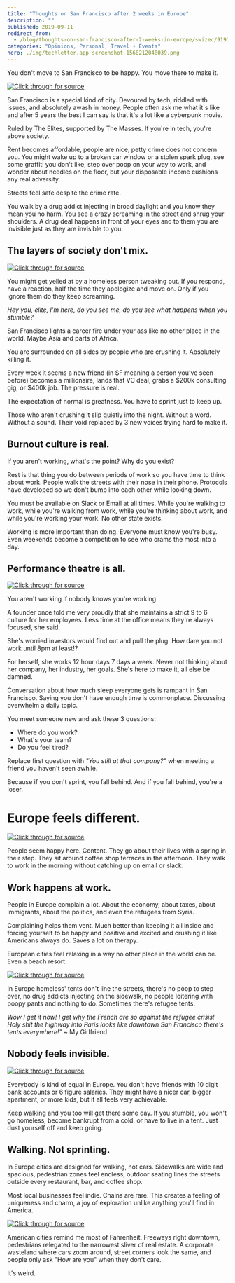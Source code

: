 ```yaml
---
title: "Thoughts on San Francisco after 2 weeks in Europe"
description: ""
published: 2019-09-11
redirect_from:
  - /blog/thoughts-on-san-francisco-after-2-weeks-in-europe/swizec/9191
categories: "Opinions, Personal, Travel + Events"
hero: ./img/techletter.app-screenshot-1568212048039.png
---
```


You don't move to San Francisco to be happy. You move there to make it.

[![Click through for source](./img/techletter.app-screenshot-1568212048039.png)](https://www.youtube.com/watch?v=Tghs2QNYZ7o)

San Francisco is a special kind of city. Devoured by tech, riddled with issues, and absolutely awash in money. People often ask me what it's like and after 5 years the best I can say is that it's a lot like a cyberpunk movie.

Ruled by The Elites, supported by The Masses. If you're in tech, you're above society.

Rent becomes affordable, people are nice, petty crime does not concern you. You might wake up to a broken car window or a stolen spark plug, see some graffiti you don't like, step over poop on your way to work, and wonder about needles on the floor, but your disposable income cushions any real adversity.

Streets feel safe despite the crime rate.

You walk by a drug addict injecting in broad daylight and you know they mean you no harm. You see a crazy screaming in the street and shrug your shoulders. A drug deal happens in front of your eyes and to them you are invisible just as they are invisible to you.

## The layers of society don't mix.

[![Click through for source](./img/techletter.app-screenshot-1568212045865.png)](https://twitter.com/Swizec/status/1170241181680328706)

You might get yelled at by a homeless person tweaking out. If you respond, have a reaction, half the time they apologize and move on. Only if you ignore them do they keep screaming.

_Hey you, elite, I'm here, do you see me, do you see what happens when you stumble?_

San Francisco lights a career fire under your ass like no other place in the world. Maybe Asia and parts of Africa.

You are surrounded on all sides by people who are crushing it. Absolutely killing it.

Every week it seems a new friend (in SF meaning a person you've seen before) becomes a millionaire, lands that VC deal, grabs a $200k consulting gig, or $400k job. The pressure is real.

The expectation of normal is greatness. You have to sprint just to keep up.

Those who aren't crushing it slip quietly into the night. Without a word. Without a sound. Their void replaced by 3 new voices trying hard to make it.

## Burnout culture is real.

If you aren't working, what's the point? Why do you exist?

Rest is that thing you do between periods of work so you have time to think about work. People walk the streets with their nose in their phone. Protocols have developed so we don't bump into each other while looking down.

You must be available on Slack or Email at all times. While you're walking to work, while you're walking from work, while you're thinking about work, and while you're working your work. No other state exists.

Working is more important than doing. Everyone must know you're busy. Even weekends become a competition to see who crams the most into a day.

## Performance theatre is all.

[![Click through for source](./img/techletter.app-screenshot-1568212045334.png)](https://www.instagram.com/p/B1wdAHolNLE/)

You aren't working if nobody knows you're working.

A founder once told me very proudly that she maintains a strict 9 to 6 culture for her employees. Less time at the office means they're always focused, she said.

She's worried investors would find out and pull the plug. How dare you not work until 8pm at least!?

For herself, she works 12 hour days 7 days a week. Never not thinking about her company, her industry, her goals. She's here to make it, all else be damned.

Conversation about how much sleep everyone gets is rampant in San Francisco. Saying you don't have enough time is commonplace. Discussing overwhelm a daily topic.

You meet someone new and ask these 3 questions:

- Where do you work?
- What's your team?
- Do you feel tired?

Replace first question with _"You still at that company?"_ when meeting a friend you haven't seen awhile.

Because if you don't sprint, you fall behind. And if you fall behind, you're a loser.

# Europe feels different.

[![Click through for source](./img/techletter.app-screenshot-1568212055228.png)](https://twitter.com/Swizec/status/1167004570091847680)

People seem happy here. Content. They go about their lives with a spring in their step. They sit around coffee shop terraces in the afternoon. They walk to work in the morning without catching up on email or slack.

## Work happens at work.

People in Europe complain a lot. About the economy, about taxes, about immigrants, about the politics, and even the refugees from Syria.

Complaining helps them vent. Much better than keeping it all inside and forcing yourself to be happy and positive and excited and crushing it like Americans always do. Saves a lot on therapy.

European cities feel relaxing in a way no other place in the world can be. Even a beach resort.

[![Click through for source](./img/techletter.app-screenshot-1568212045085.png)](https://www.instagram.com/p/B18AuE2l9rJ/)

In Europe homeless' tents don't line the streets, there's no poop to step over, no drug addicts injecting on the sidewalk, no people loitering with poopy pants and nothing to do. Sometimes there's refugee tents.

_Wow I get it now! I get why the French are so against the refugee crisis! Holy shit the highway into Paris looks like downtown San Francisco there's tents everywhere!"_ ~ My Girlfriend

## Nobody feels invisible.

[![Click through for source](./img/techletter.app-screenshot-1568212045678.png)](https://twitter.com/Swizec/status/1169857748625809410)

Everybody is kind of equal in Europe. You don't have friends with 10 digit bank accounts or 6 figure salaries. They might have a nicer car, bigger apartment, or more kids, but it all feels very achievable.

Keep walking and you too will get there some day. If you stumble, you won't go homeless, become bankrupt from a cold, or have to live in a tent. Just dust yourself off and keep going.

## Walking. Not sprinting.

In Europe cities are designed for walking, not cars. Sidewalks are wide and spacious, pedestrian zones feel endless, outdoor seating lines the streets outside every restaurant, bar, and coffee shop.

Most local businesses feel indie. Chains are rare. This creates a feeling of uniqueness and charm, a joy of exploration unlike anything you'll find in America.

[![Click through for source](./img/techletter.app-screenshot-1568212045418.png)](https://www.instagram.com/p/B2Hgzy-FnbB/)

American cities remind me most of Fahrenheit. Freeways right downtown, pedestrians relegated to the narrowest sliver of real estate. A corporate wasteland where cars zoom around, street corners look the same, and people only ask "How are you" when they don't care.

It's weird.
